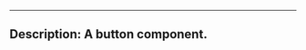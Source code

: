 <!-- This is the component's documentation.
It is rendered in the component's 'Overview' tab, in Bit's UI.
Since it is a React component, it uses the MDX format
to integrate Markdown with JSX.  -->

---
Description: A button component.
---

